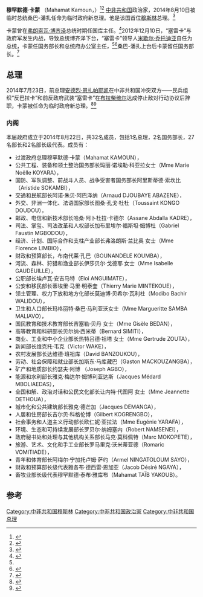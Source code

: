 {{Infobox officeholder
|name        = 穆罕默德·卡蒙<br>Mahamat Kamoun
|office      = [[中非共和国总理|中非共和国总理]]<br>{{small|（代理）}}
|president   = [[卡特琳娜·桑巴-潘扎|卡特琳娜·桑巴-潘扎]]{{small|（代理）}}
|term_start  = 2014年8月10日
|term_end    = 2016年4月2日
|predecessor = [[安德烈·恩扎帕耶凯|安德烈·恩扎帕耶凯]]{{small|（代理）}}
|successor   = [[森普利斯·蘇旺吉|森普利斯·蘇旺吉]]
|birth_date  = {{birth date and age|1961|11|13|df=y}}
|birth_place = [[中非共和国|中非共和国]][[恩代莱|恩代莱]]（N'Délé）
|death_date  = 
|death_place = 
|party       = [[独立人士|独立]]
|alma_mater  = [[波士顿大学|波士顿大学]]
|religion    = [[伊斯兰教|伊斯兰教]]
}}
'''穆罕默德·卡蒙''' （Mahamat Kamoun，{{bd|1961年|11月13日||}}）<ref name="Star1">{{cite news|url=http://en.starafrica.com/news/car-names-new-prime-minister.html|title=CAR names new Prime Minister|date=10 August 2014|work=APA|publisher=StarAfrica|accessdate=12 August 2014|location=Africa|archive-date=2014-12-07|archive-url=https://web.archive.org/web/20141207120756/http://en.starafrica.com/news/car-names-new-prime-minister.html|dead-url=no}}</ref><ref name="JA1">{{cite news|url=http://www.jeuneafrique.com/Article/ARTJAWEB20140811174524/|title=Centrafrique : cinq choses à savoir sur Mahamat Kamoun, le nouveau PM|last=Duhem|first=Vincent|date=11 August 2014|publisher=Jeune Afrique|language=fr|accessdate=12 August 2014|location=Bangui, Central African Republic|archive-date=2015-04-03|archive-url=https://web.archive.org/web/20150403095533/http://www.jeuneafrique.com/Article/ARTJAWEB20140811174524/|dead-url=no}}</ref> [[中非共和国|中非共和国]]政治家，2014年8月10日被临时总统桑巴-潘扎任命为临时政府新总理。他是该国首位[[穆斯林|穆斯林]]总理。<ref name="BBC1">{{cite news|url=http://www.bbc.com/news/world-africa-28738994|title=Central African Republic crisis: Rebels reject new Muslim PM Kamoun|date=11 August 2014|publisher=BBC News|accessdate=11 August 2014|location=Central African Republi|archive-date=2014-12-07|archive-url=https://web.archive.org/web/20141207134518/http://www.bbc.com/news/world-africa-28738994|dead-url=no}}</ref>

卡蒙曾在[[弗朗索瓦·博齐泽|弗朗索瓦·博齐泽]]总统时期任国库主任。<ref name="Oman1">{{cite news|url=http://main.omanobserver.om/?p=101695|title=Mahamat Kamoun named PM of Central African Republic|date=10 August 2014|publisher=Oman Observer|accessdate=11 August 2014|location=Bangui, Central African Republic|deadurl=yes|archiveurl=https://archive.is/20140812042147/http://main.omanobserver.om/?p=101695|archivedate=2014年8月12日}}</ref>2012年12月10日，“塞雷卡”与政府军发生内战，导致总统博齐泽下台，“塞雷卡”领导人[[米歇尔·乔托迪亚|米歇尔·乔托迪亚]]自任为总统，卡蒙任国务部长和总统府办公室主任，<ref name="BBC1" /><ref name="DW1">{{cite news|url=http://www.dw.de/new-car-premier-kamoun-we-must-all-work-for-peace/a-17846314|title=New CAR premier Kamoun: 'We must all work for peace'|last=Caldwell|first=Mark|author2=Chrispin Mwakideu|date=11 August 2014|publisher=DW|accessdate=12 August 2014|location=Africa|archive-date=2014-12-09|archive-url=https://web.archive.org/web/20141209034646/http://www.dw.de/new-car-premier-kamoun-we-must-all-work-for-peace/a-17846314|dead-url=no}}</ref>桑巴-潘扎上台后卡蒙留任国务部长。<ref name="PressTV1">{{cite news|url=http://www.presstv.ir/detail/2014/08/10/374824/car-names-first-muslim-prime-minister/|title=Central African Republic names first Muslim prime minister|date=11 August 2014|publisher=PressTV|accessdate=11 August 2014|archive-date=2014-08-12|archive-url=https://web.archive.org/web/20140812205141/http://www.presstv.ir/detail/2014/08/10/374824/car-names-first-muslim-prime-minister/|dead-url=no}}</ref>

==总理==
2014年7月23日，前总理[[安德烈·恩扎帕耶凯|安德烈·恩扎帕耶凯]]在中非共和国冲突双方——民兵组织“反巴拉卡”和前反政府武装“塞雷卡”在[[布拉柴维尔|布拉柴维尔]]达成停止敌对行动协议后辞职，卡蒙被任命为临时政府新总理。<ref name="TWA1">{{cite news|url=http://thenewage.co.za/134551-1020-53-Seleka_exrebels_refuse_to_join_new_CAR_government|title=Seleka ex-rebels refuse to join new CAR government|first=Sapa|date=11 August 2014|work=AFP|publisher=The New Age|accessdate=12 August 2014|archive-date=2014-08-12|archive-url=https://web.archive.org/web/20140812205734/http://thenewage.co.za/134551-1020-53-Seleka_exrebels_refuse_to_join_new_CAR_government|dead-url=no}}</ref><ref name="AJ1">{{cite news|url=http://www.aljazeera.com/news/africa/2014/08/car-president-appoints-first-muslim-pm-201481119339126423.html|title=CAR president appoints first Muslim PM|date=11 August 2014|publisher=Al Jazeera|accessdate=12 August 2014|location=Africa|archive-date=2015-02-13|archive-url=https://web.archive.org/web/20150213010956/http://www.aljazeera.com/news/africa/2014/08/car-president-appoints-first-muslim-pm-201481119339126423.html|dead-url=no}}</ref>
===内阁===
本届政府成立于2014年8月22日，共32名成员，包括1名总理，2名国务部长，27名部长和2名部长级代表。成员有：
*过渡政府总理穆罕默德·卡蒙（Mahamat KAMOUN），
*公共工程、装备和领土整治国务部长玛丽·诺埃勒·科亚拉女士（Mme Marie Noëlle KOYARA），
*国防、军队调整、前战斗人员、战争受害者国务部长阿里斯蒂德·索坎比（Aristide SOKAMBI），
*交通和民航部长阿诺·朱贝·阿巴泽纳（Arnaud DJOUBAYE ABAZENE），
*外交、非洲一体化、法语国家部长图桑·孔戈·杜杜（Toussaint KONGO DOUDOU），
*邮政、电信和新技术部长哈桑·阿卜杜拉·卡德尔（Assane Abdalla KADRE），
*司法、掌玺、司法改革和人权部长加布里埃尔·福斯坦·姆博杜（Gabriel Faustin MGBODOU），
*经济、计划、国际合作和支柱产业部长弗洛朗斯·兰比奥 女士（Mme Florence LIMBIO），
*财政和预算部长，布南代莱·孔巴（BOUNANDELE KOUMBA），
*河流、森林、狩猎和渔业部长伊莎贝尔·戈德耶 女士（Mme Isabelle GAUDEUILLE），
*公职部长埃卢瓦·安吉马特（Eloi ANGUIMATE），
*公安和移民部长蒂埃里·马里·明泰奎（Thierry Marie MINTEKOUE），
*领土管理、权力下放和地方化部长莫迪博·贝希尔·瓦利杜（Modibo Bachir WALIDOU），
*卫生和人口部长玛格丽特·桑巴·马利亚沃女士（Mme Margueritte SAMBA MALIAVO），
*国民教育和技术教育部长吉塞勒·贝丹 女士（Mme Gisèle BEDAN），
*高等教育和科研部长贝尔纳·西米蒂（Bernard SIMITI），
*商业、工业和中小企业部长热特吕德·祖塔 女士（Mme Gertrude ZOUTA），
*新闻部长维克托·韦克（Victor WAKE），
*农村发展部长达维德·班祖库（David BANZOUKOU），
*劳动、社会保障和就业部长加斯东·马库藏巴（Gaston MACKOUZANGBA），
*矿产和地质部长约瑟夫·阿博 （Joseph AGBO），
*能源和水利部长雅克·梅达尔·姆博利亚达斯（Jacques Médard MBOLIAEDAS），
*全国和解、政治对话和公民文化部长让内特·代图阿 女士（Mme Jeannette DETHOUA），
*城市化和公共建筑部长雅克·德芒加（Jacques DEMANGA），
*人居和住房部长吉尔贝·科格伦博（Gilbert KOGRENGBO），
*社会事务和人道主义行动部长欧仁妮·亚拉法（Mme Eugénie YARAFA），
*环境、生态和可持续发展部长罗贝尔·纳姆塞内（Robert NAMSENEI），
*政府秘书处和处理与其他机构关系部长马克·莫科佩特（Marc MOKOPETE），
*旅游、艺术、文化和手工业部长罗马里克·沃米蒂亚德（Romaric VOMITIADE），
*青年和体育部长阿梅尔·宁加托卢姆·萨约（Armel NINGATOLOUM SAYO），
*财政和预算部长级代表雅各布·德西雷·恩加亚（Jacob Désiré NGAYA），
*畜牧业部长级代表穆罕默德·泰布·雅库布（Mahamat TAÏB YAKOUB）。 

==参考==
{{reflist}}

{{s-start}}
{{s-off}}
{{s-bef|before=[[安德烈·恩扎帕耶凯|安德烈·恩扎帕耶凯]]<br>{{small|代理}}}}
{{s-ttl|title=[[中非共和国总理|中非共和国总理]]<br>{{small|代理}}|years=2014年－2016年}}
{{s-aft|after=[[森普利斯·蘇旺吉|森普利斯·蘇旺吉]]}}
{{s-end}}

{{DEFAULTSORT:Kamoun, Mahamat}}
[[Category:中非共和国穆斯林|Category:中非共和国穆斯林]]
[[Category:中非共和国政治家|Category:中非共和国政治家]]
[[Category:中非共和国总理|Category:中非共和国总理]]